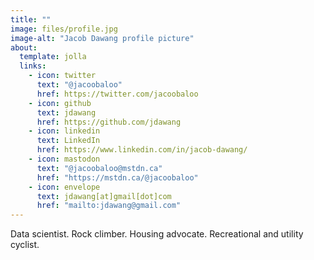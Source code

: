 ```yaml
---
title: ""
image: files/profile.jpg
image-alt: "Jacob Dawang profile picture"
about:
  template: jolla
  links:
    - icon: twitter
      text: "@jacoobaloo"
      href: https://twitter.com/jacoobaloo
    - icon: github
      text: jdawang
      href: https://github.com/jdawang
    - icon: linkedin
      text: LinkedIn
      href: https://www.linkedin.com/in/jacob-dawang/
    - icon: mastodon
      text: "@jacoobaloo@mstdn.ca"
      href: "https://mstdn.ca/@jacoobaloo"
    - icon: envelope
      text: jdawang[at]gmail[dot]com
      href: "mailto:jdawang@gmail.com"
---
```


Data scientist. Rock climber. Housing advocate. Recreational and utility cyclist.
